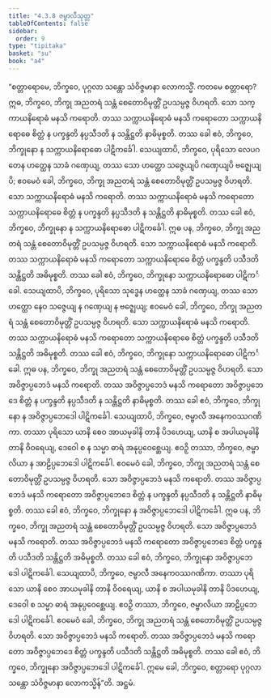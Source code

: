 ```yaml
---
title: "4.3.8 ဇမ္ဗာလီသုတ္တ"
tableOfContents: false
sidebar:
  order: 9
type: "tipitaka"
basket: "su"
book: "a4"
---
```



<DynamicBreadcrumb />

<Division number="178" book="a4">

<Paragraph number="1076" book="a4">
“စတ္တာရောမေ, ဘိက္ခဝေ, ပုဂ္ဂလာ သန္တော သံဝိဇ္ဇမာနာ လောကသ္မိံ. ကတမေ စတ္တာရော? ဣဓ, ဘိက္ခဝေ, ဘိက္ခု အညတရံ သန္တံ စေတောဝိမုတ္တိံ ဥပသမ္ပဇ္ဇ ဝိဟရတိ. သော သက္ကာယနိရောဓံ မနသိ ကရောတိ. တဿ သက္ကာယနိရောဓံ မနသိ ကရောတော သက္ကာယနိရောဓေ စိတ္တံ န ပက္ခန္ဒတိ နပ္ပသီဒတိ န သန္တိဋ္ဌတိ နာဓိမုစ္စတိ. တဿ ခေါ ဧဝံ, ဘိက္ခဝေ, ဘိက္ခုနော န သက္ကာယနိရောဓော ပါဋိကင်္ခေါ. သေယျထာပိ, ဘိက္ခဝေ, ပုရိသော လေပဂတေန ဟတ္ထေန သာခံ ဂဏှေယျ, တဿ သော ဟတ္ထော သဇ္ဇေယျပိ ဂဏှေယျပိ ဗဇ္ဈေယျပိ; ဧဝမေဝံ ခေါ, ဘိက္ခဝေ, ဘိက္ခု အညတရံ သန္တံ စေတောဝိမုတ္တိံ ဥပသမ္ပဇ္ဇ ဝိဟရတိ. သော သက္ကာယနိရောဓံ မနသိ ကရောတိ. တဿ သက္ကာယနိရောဓံ မနသိ ကရောတော သက္ကာယနိရောဓေ စိတ္တံ န ပက္ခန္ဒတိ နပ္ပသီဒတိ န သန္တိဋ္ဌတိ နာဓိမုစ္စတိ. တဿ ခေါ ဧဝံ, ဘိက္ခဝေ, ဘိက္ခုနော န သက္ကာယနိရောဓော ပါဋိကင်္ခေါ.
</Paragraph>

<Paragraph number="1077" book="a4">
ဣဓ ပန, ဘိက္ခဝေ, ဘိက္ခု အညတရံ သန္တံ စေတောဝိမုတ္တိံ ဥပသမ္ပဇ္ဇ ဝိဟရတိ. သော သက္ကာယနိရောဓံ မနသိ ကရောတိ. တဿ သက္ကာယနိရောဓံ မနသိ ကရောတော သက္ကာယနိရောဓေ စိတ္တံ ပက္ခန္ဒတိ ပသီဒတိ သန္တိဋ္ဌတိ အဓိမုစ္စတိ. တဿ ခေါ ဧဝံ, ဘိက္ခဝေ, ဘိက္ခုနော သက္ကာယနိရောဓော ပါဋိကင်္ခေါ. သေယျထာပိ, ဘိက္ခဝေ, ပုရိသော သုဒ္ဓေန ဟတ္ထေန သာခံ ဂဏှေယျ, တဿ သော ဟတ္ထော နေဝ သဇ္ဇေယျ န ဂဏှေယျ န ဗဇ္ဈေယျ; ဧဝမေဝံ ခေါ, ဘိက္ခဝေ, ဘိက္ခု အညတရံ သန္တံ စေတောဝိမုတ္တိံ ဥပသမ္ပဇ္ဇ ဝိဟရတိ. သော သက္ကာယနိရောဓံ မနသိ ကရောတိ. တဿ သက္ကာယနိရောဓံ မနသိ ကရောတော သက္ကာယနိရောဓေ စိတ္တံ ပက္ခန္ဒတိ ပသီဒတိ သန္တိဋ္ဌတိ အဓိမုစ္စတိ. တဿ ခေါ ဧဝံ, ဘိက္ခဝေ, ဘိက္ခုနော သက္ကာယနိရောဓော ပါဋိကင်္ခေါ.
</Paragraph>

<Paragraph number="1078" book="a4">
ဣဓ ပန, ဘိက္ခဝေ, ဘိက္ခု အညတရံ သန္တံ စေတောဝိမုတ္တိံ ဥပသမ္ပဇ္ဇ ဝိဟရတိ. သော အဝိဇ္ဇာပ္ပဘေဒံ မနသိ ကရောတိ. တဿ အဝိဇ္ဇာပ္ပဘေဒံ မနသိ ကရောတော အဝိဇ္ဇာပ္ပဘေဒေ စိတ္တံ န ပက္ခန္ဒတိ နပ္ပသီဒတိ န သန္တိဋ္ဌတိ နာဓိမုစ္စတိ. တဿ ခေါ ဧဝံ, ဘိက္ခဝေ, ဘိက္ခုနော န အဝိဇ္ဇာပ္ပဘေဒေါ ပါဋိကင်္ခေါ. သေယျထာပိ, ဘိက္ခဝေ, ဇမ္ဗာလီ အနေကဝဿဂဏိကာ. တဿာ ပုရိသော ယာနိ စေဝ အာယမုခါနိ တာနိ ပိဒဟေယျ, ယာနိ စ အပါယမုခါနိ တာနိ ဝိဝရေယျ, ဒေဝေါ စ န သမ္မာ ဓာရံ အနုပ္ပဝေစ္ဆေယျ. ဧဝဉှိ တဿာ, ဘိက္ခဝေ, ဇမ္ဗာလိယာ န အာဠိပ္ပဘေဒေါ ပါဋိကင်္ခေါ. ဧဝမေဝံ ခေါ, ဘိက္ခဝေ, ဘိက္ခု အညတရံ သန္တံ စေတောဝိမုတ္တိံ ဥပသမ္ပဇ္ဇ ဝိဟရတိ. သော အဝိဇ္ဇာပ္ပဘေဒံ မနသိ ကရောတိ. တဿ အဝိဇ္ဇာပ္ပဘေဒံ မနသိ ကရောတော အဝိဇ္ဇာပ္ပဘေဒေ စိတ္တံ န ပက္ခန္ဒတိ နပ္ပသီဒတိ န သန္တိဋ္ဌတိ နာဓိမုစ္စတိ. တဿ ခေါ ဧဝံ, ဘိက္ခဝေ, ဘိက္ခုနော န အဝိဇ္ဇာပ္ပဘေဒေါ ပါဋိကင်္ခေါ.
</Paragraph>

<Paragraph number="1079" book="a4">
ဣဓ ပန, ဘိက္ခဝေ, ဘိက္ခု အညတရံ သန္တံ စေတောဝိမုတ္တိံ ဥပသမ္ပဇ္ဇ ဝိဟရတိ. သော အဝိဇ္ဇာပ္ပဘေဒံ မနသိ ကရောတိ. တဿ အဝိဇ္ဇာပ္ပဘေဒံ မနသိ ကရောတော အဝိဇ္ဇာပ္ပဘေဒေ စိတ္တံ ပက္ခန္ဒတိ ပသီဒတိ သန္တိဋ္ဌတိ အဓိမုစ္စတိ. တဿ ခေါ ဧဝံ, ဘိက္ခဝေ, ဘိက္ခုနော အဝိဇ္ဇာပ္ပဘေဒေါ ပါဋိကင်္ခေါ. သေယျထာပိ, ဘိက္ခဝေ, ဇမ္ဗာလီ အနေကဝဿဂဏိကာ. တဿာ ပုရိသော ယာနိ စေဝ အာယမုခါနိ တာနိ ဝိဝရေယျ, ယာနိ စ အပါယမုခါနိ တာနိ ပိဒဟေယျ, ဒေဝေါ စ သမ္မာ ဓာရံ အနုပ္ပဝေစ္ဆေယျ. ဧဝဉှိ တဿာ, ဘိက္ခဝေ, ဇမ္ဗာလိယာ အာဠိပ္ပဘေဒေါ ပါဋိကင်္ခေါ. ဧဝမေဝံ ခေါ, ဘိက္ခဝေ, ဘိက္ခု အညတရံ သန္တံ စေတောဝိမုတ္တိံ ဥပသမ္ပဇ္ဇ ဝိဟရတိ. သော အဝိဇ္ဇာပ္ပဘေဒံ မနသိ ကရောတိ. တဿ အဝိဇ္ဇာပ္ပဘေဒံ မနသိ ကရောတော အဝိဇ္ဇာပ္ပဘေဒေ စိတ္တံ ပက္ခန္ဒတိ ပသီဒတိ သန္တိဋ္ဌတိ အဓိမုစ္စတိ. တဿ ခေါ ဧဝံ, ဘိက္ခဝေ, ဘိက္ခုနော အဝိဇ္ဇာပ္ပဘေဒေါ ပါဋိကင်္ခေါ. ဣမေ ခေါ, ဘိက္ခဝေ, စတ္တာရော ပုဂ္ဂလာ သန္တော သံဝိဇ္ဇမာနာ လောကသ္မိန်”တိ.

</Paragraph>
</Division>

<Paragraph number="1080" type="center" book="a4">
အဋ္ဌမံ.
</Paragraph>